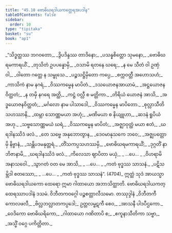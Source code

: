 ```yaml
---
title: "45.10 ဗောဓိဃရဒါယကတ္ထေရအပဒါန"
tableOfContents: false
sidebar:
  order: 10
type: "tipitaka"
basket: "su"
book: "ap1"
---
```



<DynamicBreadcrumb />

<Division number="69" book="ap1" e="ch" v="20" p="434">

<Paragraph number="5861" type="verses" book="ap1">
_“သိဒ္ဓတ္ထဿ ဘဂဝတော,_  
_ဒွိပဒိန္ဒဿ တာဒိနော;_  
_ပသန္နစိတ္တော သုမနော,_  
_ဗောဓိဃရမကာရယိံ._  

</Paragraph>

</Division>
<Division number="70" book="ap1" e="ch" v="20" p="434">

<Paragraph number="5862" type="verses" book="ap1">
_တုသိတံ ဥပပန္နောမှိ,_  
_ဝသာမိ ရတနေ ဃရေ;_  
_န မေ သီတံ ဝါ ဥဏှံ ဝါ,_  
_ဝါတော ဂတ္တေ န သမ္ဖုသေ._  

</Paragraph>

</Division>
<Division number="71" book="ap1" e="ch" v="20" p="434">

<Paragraph number="5863" type="verses" book="ap1">
_ပဉ္စသဋ္ဌိမှိတော ကပ္ပေ,_  
_စက္ကဝတ္တီ အဟောသဟံ;_  
_ကာသိကံ နာမ နဂရံ,_  
_ဝိဿကမ္မေန မာပိတံ._  

</Paragraph>

</Division>
<Division number="72" book="ap1" e="ch" v="20" p="435">

<Paragraph number="5864" type="verses" book="ap1">
_ဒသယောဇနအာယာမံ,_  
_အဋ္ဌယောဇနဝိတ္ထတံ;_  
_န တမှိ နဂရေ အတ္ထိ,_  
_ကဋ္ဌံ ဝလ္လီ စ မတ္တိကာ._  

</Paragraph>

</Division>
<Division number="73" book="ap1" e="ch" v="20" p="435">

<Paragraph number="5865" type="verses" book="ap1">
_တိရိယံ ယောဇနံ အာသိ,_  
_အဒ္ဓယောဇနဝိတ္ထတံ;_  
_မင်္ဂလော နာမ ပါသာဒေါ,_  
_ဝိဿကမ္မေန မာပိတော._  

</Paragraph>

</Division>
<Division number="74" book="ap1" e="ch" v="20" p="435">

<Paragraph number="5866" type="verses" book="ap1">
_စုလ္လာသီတိသဟဿာနိ,_  
_ထမ္ဘာ သောဏ္ဏမယာ အဟုံ;_  
_မဏိမယာ စ နိယျူဟာ,_  
_ဆဒနံ ရူပိယံ အဟု._  

</Paragraph>

</Division>
<Division number="75" book="ap1" e="ch" v="20" p="435">

<Paragraph number="5867" type="verses" book="ap1">
_သဗ္ဗသောဏ္ဏမယံ ဃရံ,_  
_ဝိဿကမ္မေန မာပိတံ;_  
_အဇ္ဈာဝုတ္ထံ မယာ ဧတံ,_  
_ဃရဒါနဿိဒံ ဖလံ._  

</Paragraph>

</Division>
<Division number="76" book="ap1" e="ch" v="20" p="435">

<Paragraph number="5868" type="verses" book="ap1">
_တေ သဗ္ဗေ အနုဘောတွာန,_  
_ဒေဝမာနုသကေ ဘဝေ;_  
_အဇ္ဈပတ္တောမှိ နိဗ္ဗာနံ,_  
_သန္တိပဒမနုတ္တရံ._  

</Paragraph>

</Division>
<Division number="77" book="ap1" e="ch" v="20" p="435">

<Paragraph number="5869" type="verses" book="ap1">
_တိံသကပ္ပသဟဿမှိ,_  
_ဗောဓိဃရမကာရယိံ;_  
_ဒုဂ္ဂတိံ နာဘိဇာနာမိ,_  
_ဃရဒါနဿိဒံ ဖလံ._  

</Paragraph>

</Division>
<Division number="78" book="ap1" e="ch" v="20" p="435">

<Paragraph number="5870" type="verses" book="ap1">
_ကိလေသာ ဈာပိတာ မယှံ,_  
_ …ပေ… _  
_ဝိဟရာမိ အနာသဝေါ._  

</Paragraph>

</Division>
<Division number="79" book="ap1" e="ch" v="20" p="435">

<Paragraph number="5871" type="verses" book="ap1">
_သွာဂတံ ဝတ မေ အာသိ,_  
_ …ပေ… _  
_ကတံ ဗုဒ္ဓဿ သာသနံ._  

</Paragraph>

</Division>
<Division number="80" book="ap1" e="ch" v="20" p="435">

<Paragraph number="5872" type="verses" book="ap1">
_ပဋိသမ္ဘိဒါ စတဿော,_  
_ …ပေ… _  
_ကတံ ဗုဒ္ဓဿ သာသနံ”. (4704)_  

</Paragraph>

<Paragraph number="5873" book="ap1">
ဣတ္ထံ သုဒံ အာယသ္မာ ဗောဓိဃရဒါယကော ထေရော ဣမာ ဂါထာယော အဘာသိတ္ထာတိ.

</Paragraph>
</Division>

<Paragraph number="5874" type="center" book="ap1">
ဗောဓိဃရဒါယကတ္ထေရဿာပဒါနံ ဒသမံ.



</Paragraph>

<Paragraph number="5875" type="center" book="ap1">
ဝိဘီတကဝဂ္ဂေါ ပဉ္စစတ္တာလီသမော.



</Paragraph>

<Paragraph number="5876" type="center" book="ap1">
တဿုဒ္ဒါနံ


</Paragraph>

<Paragraph number="5877" type="verses" book="ap1">
_ဝိဘီတကီ ကောလဖလီ,_  
_ဗိလ္လဘလ္လာတကပ္ပဒေါ;_  
ဥတ္တလမ္ဗဋကီ စေဝ,_  
_အာသနီ ပါဒပီဌကော._  

</Paragraph>

<Paragraph number="5878" type="verses" book="ap1">
_ဝေဒိကော ဗောဓိဃရိကော,_  
_ဂါထာယော ဂဏိတာပိ စ;_  
_ဧကူနာသီတိကာ သဗ္ဗာ,_  
_အသ္မိံ ဝဂ္ဂေ ပကိတ္တိတာ._
</Paragraph>